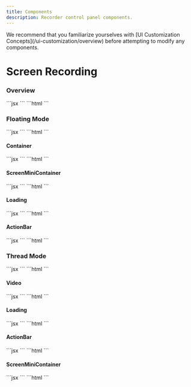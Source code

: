 ```yaml
---
title: Components
description: Recorder control panel components.
---
```


<Note>
We recommend that you familiarize yourselves with [UI Customization Concepts](/ui-customization/overview) before attempting to modify any components.
</Note>

# Screen Recording

### Overview

<Tabs>
<Tab title="React / Next.js">
```jsx
<VeltWireframe>
    <VeltRecorderControlPanelWireframe>
        <VeltRecorderControlPanelWireframe.FloatingMode />
        <VeltRecorderControlPanelWireframe.ThreadMode />
    </VeltRecorderControlPanelWireframe>    
</VeltWireframe>
```
</Tab>
<Tab title="Other Frameworks">
```html
<velt-wireframe style="display:none;">
    <velt-recorder-control-panel-floating-mode-wireframe></velt-recorder-control-panel-floating-mode-wireframe>
    <velt-recorder-control-panel-thread-mode-wireframe></velt-recorder-control-panel-thread-mode-wireframe>
</velt-wireframe>
```
</Tab>
</Tabs>


### Floating Mode

<Tabs>
<Tab title="React / Next.js">
```jsx
<VeltWireframe>
    <VeltRecorderControlPanelWireframe.FloatingMode>
        <VeltRecorderControlPanelWireframe.FloatingMode.Container />
        <VeltRecorderControlPanelWireframe.FloatingMode.ScreenMiniContainer />
        <VeltRecorderControlPanelWireframe.FloatingMode.Loading />
        <VeltRecorderControlPanelWireframe.FloatingMode.ActionBar />
    </VeltRecorderControlPanelWireframe.FloatingMode>
</VeltWireframe>
```
</Tab>
<Tab title="Other Frameworks">
```html
<velt-wireframe style="display:none;">
    <velt-recorder-control-panel-floating-mode-wireframe>
        <velt-recorder-control-panel-floating-mode-container-wireframe></velt-recorder-control-panel-floating-mode-container-wireframe>
        <velt-recorder-control-panel-screen-mini-container-wireframe></velt-recorder-control-panel-screen-mini-container-wireframe>
        <velt-recorder-control-panel-loading-wireframe></velt-recorder-control-panel-loading-wireframe>
        <velt-recorder-control-panel-action-bar-wireframe></velt-recorder-control-panel-action-bar-wireframe>
    </velt-recorder-control-panel-floating-mode-wireframe>
</velt-wireframe>
```
</Tab>
</Tabs>

#### Container
<Tabs>
<Tab title="React / Next.js">
```jsx
<VeltWireframe>
    <VeltRecorderControlPanelWireframe.FloatingMode.Container>
        <VeltRecorderControlPanelWireframe.FloatingMode.Video />
        <VeltRecorderControlPanelWireframe.FloatingMode.Waveform />
        <VeltRecorderControlPanelWireframe.FloatingMode.CollapsedButton>
            <VeltRecorderControlPanelWireframe.FloatingMode.CollapsedButton.On />
            <VeltRecorderControlPanelWireframe.FloatingMode.CollapsedButton.Off />
        </VeltRecorderControlPanelWireframe.FloatingMode.CollapsedButton>
        <VeltRecorderControlPanelWireframe.FloatingMode.Paused />
    </VeltRecorderControlPanelWireframe.FloatingMode.Container>
</VeltWireframe>
```
</Tab>
<Tab title="Other Frameworks">
```html
<velt-wireframe style="display:none;">
    <velt-recorder-control-panel-floating-mode-container-wireframe>
        <velt-recorder-control-panel-video-wireframe></velt-recorder-control-panel-video-wireframe>
        <velt-recorder-control-panel-floating-mode-waveform-wireframe></velt-recorder-control-panel-floating-mode-waveform-wireframe>
        <velt-recorder-control-panel-collapsed-button-wireframe>
            <velt-recorder-control-panel-collapsed-button-on-wireframe></velt-recorder-control-panel-collapsed-button-on-wireframe>
            <velt-recorder-control-panel-collapsed-button-off-wireframe></velt-recorder-control-panel-collapsed-button-off-wireframe>
        </velt-recorder-control-panel-collapsed-button-wireframe>
        <velt-recorder-control-panel-paused-wireframe></velt-recorder-control-panel-paused-wireframe>
    </velt-recorder-control-panel-floating-mode-container-wireframe>
</velt-wireframe>
```
</Tab>
</Tabs>

#### ScreenMiniContainer
<Tabs>
<Tab title="React / Next.js">
```jsx
<VeltWireframe>
    <VeltRecorderControlPanelWireframe.FloatingMode.ScreenMiniContainer>
        <VeltRecorderControlPanelWireframe.FloatingMode.Video />
        <VeltRecorderControlPanelWireframe.FloatingMode.Screen />
    </VeltRecorderControlPanelWireframe.FloatingMode.ScreenMiniContainer>
</VeltWireframe>
```
</Tab>
<Tab title="Other Frameworks">
```html
<velt-wireframe style="display:none;">
    <velt-recorder-control-panel-screen-mini-container-wireframe>
        <velt-recorder-control-panel-video-wireframe></velt-recorder-control-panel-video-wireframe>
        <velt-recorder-control-panel-screen-wireframe></velt-recorder-control-panel-screen-wireframe>
    </velt-recorder-control-panel-screen-mini-container-wireframe>
</velt-wireframe>
```
</Tab>
</Tabs>

#### Loading
<Tabs>
<Tab title="React / Next.js">
```jsx
<VeltWireframe>
    <VeltRecorderControlPanelWireframe.FloatingMode.Loading />
</VeltWireframe>
```
</Tab>
<Tab title="Other Frameworks">
```html
<velt-wireframe style="display:none;">
    <velt-recorder-control-panel-loading-wireframe></velt-recorder-control-panel-loading-wireframe>
</velt-wireframe>
```
</Tab>
</Tabs>

#### ActionBar
<Tabs>
<Tab title="React / Next.js">
```jsx
<VeltWireframe>
    <VeltRecorderControlPanelWireframe.FloatingMode.ActionBar>
        <VeltRecorderControlPanelWireframe.FloatingMode.ActionBar.TypeIcon />
        <VeltRecorderControlPanelWireframe.FloatingMode.ActionBar.Time />
        <VeltRecorderControlPanelWireframe.FloatingMode.ActionBar.Waveform />
        <VeltRecorderControlPanelWireframe.FloatingMode.ActionBar.Toggle>
            <VeltRecorderControlPanelWireframe.FloatingMode.ActionBar.Toggle.Pause />
            <VeltRecorderControlPanelWireframe.FloatingMode.ActionBar.Toggle.Play />
        </VeltRecorderControlPanelWireframe.FloatingMode.ActionBar.Toggle>
        <VeltRecorderControlPanelWireframe.FloatingMode.ActionBar.Stop />
        <VeltRecorderControlPanelWireframe.FloatingMode.ActionBar.Clear />
    </VeltRecorderControlPanelWireframe.FloatingMode.ActionBar>
</VeltWireframe>
```
</Tab>
<Tab title="Other Frameworks">
```html
<velt-wireframe style="display:none;">
    <velt-recorder-control-panel-action-bar-wireframe>
        <velt-recorder-control-panel-action-bar-type-icon-wireframe></velt-recorder-control-panel-action-bar-type-icon-wireframe>
        <velt-recorder-control-panel-action-bar-time-wireframe></velt-recorder-control-panel-action-bar-time-wireframe>
        <velt-recorder-control-panel-action-bar-waveform-wireframe></velt-recorder-control-panel-action-bar-waveform-wireframe>
        <velt-recorder-control-panel-action-bar-toggle-wireframe>
            <velt-recorder-control-panel-action-bar-toggle-play-wireframe></velt-recorder-control-panel-action-bar-toggle-play-wireframe>
            <velt-recorder-control-panel-action-bar-toggle-pause-wireframe></velt-recorder-control-panel-action-bar-toggle-pause-wireframe>
        </VeltRecorderControlPanelWireframe.FloatingMode.ActionBar.Toggle>
        <velt-recorder-control-panel-action-bar-stop-wireframe></velt-recorder-control-panel-action-bar-stop-wireframe>
        <velt-recorder-control-panel-action-bar-clear-wireframe></velt-recorder-control-panel-action-bar-clear-wireframe>
    </velt-recorder-control-panel-action-bar-wireframe>
</velt-wireframe>
```
</Tab>
</Tabs>

### Thread Mode
<Tabs>
<Tab title="React / Next.js">
```jsx
<VeltWireframe>
    <VeltRecorderControlPanelWireframe.ThreadMode>
        <VeltRecorderControlPanelWireframe.ThreadMode.Video />
        <VeltRecorderControlPanelWireframe.ThreadMode.Loading />
        <VeltRecorderControlPanelWireframe.ThreadMode.ActionBar />
        <VeltRecorderControlPanelWireframe.ThreadMode.ScreenMiniContainer />
    </VeltRecorderControlPanelWireframe.ThreadMode>
</VeltWireframe>
```
</Tab>
<Tab title="Other Frameworks">
```html
<velt-wireframe style="display:none;">
    <velt-recorder-control-panel-thread-mode-wireframe>
        <velt-recorder-control-panel-video-wireframe></velt-recorder-control-panel-video-wireframe>
        <velt-recorder-control-panel-loading-wireframe></velt-recorder-control-panel-loading-wireframe>
        <velt-recorder-control-panel-action-bar-wireframe></velt-recorder-control-panel-action-bar-wireframe>
        <velt-recorder-control-panel-screen-mini-container-wireframe></velt-recorder-control-panel-screen-mini-container-wireframe>
    </velt-recorder-control-panel-thread-mode-wireframe>
</velt-wireframe>
```
</Tab>
</Tabs>

#### Video
<Tabs>
<Tab title="React / Next.js">
```jsx
<VeltWireframe>
    <VeltRecorderControlPanelWireframe.ThreadMode.Video />
</VeltWireframe>
```
</Tab>
<Tab title="Other Frameworks">
```html
<velt-wireframe style="display:none;">
    <velt-recorder-control-panel-video-wireframe></velt-recorder-control-panel-video-wireframe>
</velt-wireframe>
```
</Tab>
</Tabs>

#### Loading
<Tabs>
<Tab title="React / Next.js">
```jsx
<VeltWireframe>
    <VeltRecorderControlPanelWireframe.ThreadMode.Loading />
</VeltWireframe>
```
</Tab>
<Tab title="Other Frameworks">
```html
<velt-wireframe style="display:none;">
    <velt-recorder-control-panel-loading-wireframe></velt-recorder-control-panel-loading-wireframe>
</velt-wireframe>
```
</Tab>
</Tabs>

#### ActionBar
<Tabs>
<Tab title="React / Next.js">
```jsx
<VeltWireframe>
    <VeltRecorderControlPanelWireframe.ThreadMode.ActionBar>
        <VeltRecorderControlPanelWireframe.ThreadMode.ActionBar.TypeIcon />
        <VeltRecorderControlPanelWireframe.ThreadMode.ActionBar.Time />
        <VeltRecorderControlPanelWireframe.ThreadMode.ActionBar.Waveform />
        <VeltRecorderControlPanelWireframe.ThreadMode.ActionBar.Toggle>
            <VeltRecorderControlPanelWireframe.ThreadMode.ActionBar.Toggle.Pause />
            <VeltRecorderControlPanelWireframe.ThreadMode.ActionBar.Toggle.Play />
        </VeltRecorderControlPanelWireframe.ThreadMode.ActionBar.Toggle>
        <VeltRecorderControlPanelWireframe.ThreadMode.ActionBar.Stop />
        <VeltRecorderControlPanelWireframe.ThreadMode.ActionBar.Clear />
    </VeltRecorderControlPanelWireframe.ThreadMode.ActionBar>
</VeltWireframe>
```
</Tab>
<Tab title="Other Frameworks">
```html
<velt-wireframe style="display:none;">
    <velt-recorder-control-panel-action-bar-wireframe>
        <velt-recorder-control-panel-action-bar-type-icon-wireframe></velt-recorder-control-panel-action-bar-type-icon-wireframe>
        <velt-recorder-control-panel-action-bar-time-wireframe></velt-recorder-control-panel-action-bar-time-wireframe>
        <velt-recorder-control-panel-action-bar-waveform-wireframe></velt-recorder-control-panel-action-bar-waveform-wireframe>
        <velt-recorder-control-panel-action-bar-toggle-wireframe>
            <velt-recorder-control-panel-action-bar-toggle-pause-wireframe></velt-recorder-control-panel-action-bar-toggle-pause-wireframe>
            <velt-recorder-control-panel-action-bar-toggle-play-wireframe></velt-recorder-control-panel-action-bar-toggle-play-wireframe>
        </VeltRecorderControlPanelWireframe.ThreadMode.ActionBar.Toggle>
        <velt-recorder-control-panel-action-bar-stop-wireframe></velt-recorder-control-panel-action-bar-stop-wireframe>
        <velt-recorder-control-panel-action-bar-clear-wireframe></velt-recorder-control-panel-action-bar-clear-wireframe>
    </velt-recorder-control-panel-action-bar-wireframe>
</velt-wireframe>
```
</Tab>
</Tabs>

#### ScreenMiniContainer
<Tabs>
<Tab title="React / Next.js">
```jsx
<VeltWireframe>
    <VeltRecorderControlPanelWireframe.ThreadMode.ScreenMiniContainer>
        <VeltRecorderControlPanelWireframe.ThreadMode.Video />
        <VeltRecorderControlPanelWireframe.ThreadMode.Screen />
    </VeltRecorderControlPanelWireframe.ThreadMode.ScreenMiniContainer>
</VeltWireframe>
```
</Tab>
<Tab title="Other Frameworks">
```html
<velt-wireframe style="display:none;">
    <velt-recorder-control-panel-screen-mini-container-wireframe>
        <velt-recorder-control-panel-video-wireframe></velt-recorder-control-panel-video-wireframe>
        <velt-recorder-control-panel-screen-wireframe></velt-recorder-control-panel-screen-wireframe>
    </velt-recorder-control-panel-screen-mini-container-wireframe>
</velt-wireframe>
```
</Tab>
</Tabs>